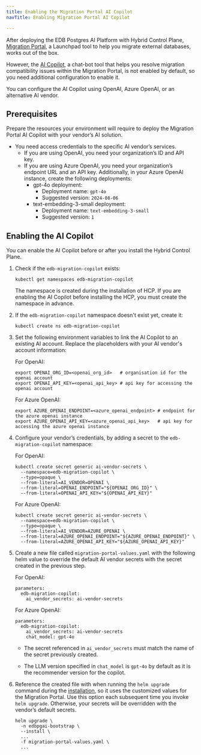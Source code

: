 ```yaml
---
title: Enabling the Migration Portal AI Copilot
navTitle: Enabling Migration Portal AI Copilot

---
```


After deploying the EDB Postgres AI Platform with Hybrid Control Plane, [Migration Portal](https://www.enterprisedb.com/docs/migration_portal/latest/), a Launchpad tool to help you migrate external databases, works out of the box. 

However, the [AI Copilot](https://www.enterprisedb.com/docs/migration_portal/latest/03_mp_using_portal/mp_ai_copilot/), a chat-bot tool that helps you resolve migration compatibility issues within the Migration Portal, is not enabled by default, so you need additional configuration to enable it.

You can configure the AI Copilot using OpenAI, Azure OpenAI, or an alternative AI vendor. 

## Prerequisites

Prepare the resources your environment will require to deploy the Migration Portal AI Copilot with your vendor’s AI solution.

-   You need access credentials to the specific AI vendor’s services.
    -   If you are using OpenAI, you need your organization’s ID and API key.
    -   If you are using Azure OpenAI, you need your organization’s endpoint URL and an API key.
        Additionally, in your Azure OpenAI instance, create the following deployments:
        -   gpt-4o deployment:
            -   Deployment name: `gpt-4o`
            -   Suggested version: `2024-08-06`
        -   text-embedding-3-small deployment:
            -   Deployment name: `text-embedding-3-small`
            -   Suggested version: `1`

## Enabling the AI Copilot

You can enable the AI Copilot before or after you install the Hybrid Control Plane.

1.  Check if the `edb-migration-copilot` exists:

    ```
    kubectl get namespaces edb-migration-copilot
    ```

    The namespace is created during the installation of HCP. If you are enabling the AI Copilot before installing the HCP, you must create the namespace in advance.

2.  If the `edb-migration-copilot` namespace doesn't exist yet, create it:

    ```
    kubectl create ns edb-migration-copilot
    ```

3.  Set the following environment variables to link the AI Copilot to an existing AI account. Replace the placeholders with your AI vendor's account information:

    For OpenAI:

    ```
    export OPENAI_ORG_ID=<openai_org_id>   # organisation id for the openai account
    export OPENAI_API_KEY=<openai_api_key> # api key for accessing the openai account
    ```

    For Azure OpenAI: 

    ```
    export AZURE_OPENAI_ENDPOINT=<azure_openai_endpoint> # endpoint for the azure openai instance
    export AZURE_OPENAI_API_KEY=<azure_openai_api_key>   # api key for accessing the azure openai instance
    ```

4.  Configure your vendor’s credentials, by adding a secret to the `edb-migration-copilot` namespace:

    For OpenAI: 

    ```
    kubectl create secret generic ai-vendor-secrets \
      --namespace=edb-migration-copilot \
      --type=opaque \
      --from-literal=AI_VENDOR=OPENAI \
      --from-literal=OPENAI_ENDPOINT="${OPENAI_ORG_ID}" \
      --from-literal=OPENAI_API_KEY="${OPENAI_API_KEY}"
    ```

    For Azure OpenAI: 

    ```
    kubectl create secret generic ai-vendor-secrets \
      --namespace=edb-migration-copilot \
      --type=opaque \
      --from-literal=AI_VENDOR=AZURE_OPENAI \
      --from-literal=AZURE_OPENAI_ENDPOINT="${AZURE_OPENAI_ENDPOINT}" \
      --from-literal=AZURE_OPENAI_API_KEY="${AZURE_OPENAI_API_KEY}"
    ```

5.  Create a new file called `migration-portal-values.yaml` with the following helm value to override the default AI vendor secrets with the secret created in the previous step. 

    For OpenAI: 

    ```
    parameters:
      edb-migration-copilot:
        ai_vendor_secrets: ai-vendor-secrets         
    ```

    For Azure OpenAI: 

    ```
    parameters:
      edb-migration-copilot:
        ai_vendor_secrets: ai-vendor-secrets         
        chat_model: gpt-4o
    ```

    - The secret referenced in `ai_vendor_secrets` must match the name of the secret previously created. 
    
    - The LLM version specified in `chat_model` is `gpt-4o` by default as it is the recommender version for the copilot.

6.  Reference the created file with when running the `helm upgrade` command during the [installation](../install), so it uses the customized values for the Migration Portal. Use this option each subsequent time you invoke `helm upgrade`. Otherwise, your secrets will be overridden with the vendor’s default secrets.

    ```
    helm upgrade \
      -n edbpgai-bootstrap \
      --install \
      ...
      -f migration-portal-values.yaml \
      ...
    ```

